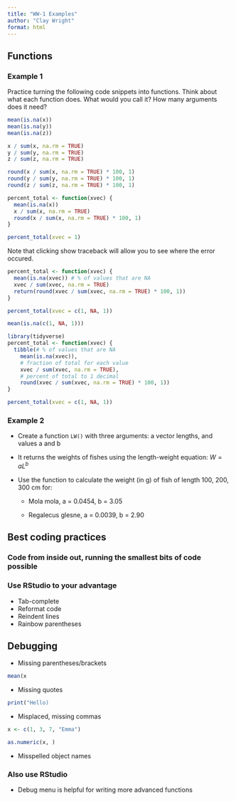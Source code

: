 ```yaml
---
title: "WW-1 Examples"
author: "Clay Wright"
format: html
---
```


## Functions

### Example 1

Practice turning the following code snippets into functions. Think about what each function does. What would you call it? How many arguments does it need?

```r
mean(is.na(x))
mean(is.na(y))
mean(is.na(z))

x / sum(x, na.rm = TRUE)
y / sum(y, na.rm = TRUE)
z / sum(z, na.rm = TRUE)

round(x / sum(x, na.rm = TRUE) * 100, 1)
round(y / sum(y, na.rm = TRUE) * 100, 1)
round(z / sum(z, na.rm = TRUE) * 100, 1)
```

```r
percent_total <- function(xvec) {
  mean(is.na(x))
  x / sum(x, na.rm = TRUE)
  round(x / sum(x, na.rm = TRUE) * 100, 1)
}

percent_total(xvec = 1)
```

Note that clicking show traceback will allow you to see where the error occured.

```r
percent_total <- function(xvec) {
  mean(is.na(xvec)) # % of values that are NA
  xvec / sum(xvec, na.rm = TRUE)
  return(round(xvec / sum(xvec, na.rm = TRUE) * 100, 1))
}

percent_total(xvec = c(1, NA, 1))

mean(is.na(c(1, NA, 1)))
```

```r
library(tidyverse)
percent_total <- function(xvec) {
  tibble(# % of values that are NA
    mean(is.na(xvec)),
    # fraction of total for each value
    xvec / sum(xvec, na.rm = TRUE),
    # percent of total to 1 decimal
    round(xvec / sum(xvec, na.rm = TRUE) * 100, 1))
}

percent_total(xvec = c(1, NA, 1))
```


### Example 2

-   Create a function `LW()` with three arguments: a vector lengths, and values a and b

-   It returns the weights of fishes using the length-weight equation: $W = aL^b$

-   Use the function to calculate the weight (in g) of fish of length 100, 200, 300 cm for:

    -   Mola mola, a = 0.0454, b = 3.05

    -   Regalecus glesne, a = 0.0039, b = 2.90
    
## Best coding practices

### Code from inside out, running the smallest bits of code possible

### Use RStudio to your advantage

-   Tab-complete
-   Reformat code
-   Reindent lines
-   Rainbow parentheses


## Debugging

-   Missing parentheses/brackets

```r
mean(x
```

-   Missing quotes

```r
print("Hello)
```

-   Misplaced, missing commas

```r
x <- c(1, 3, 7, "Emma")

as.numeric(x, )
```

-   Misspelled object names


### Also use RStudio

-   Debug menu is helpful for writing more advanced functions



